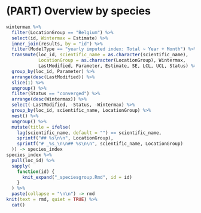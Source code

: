 # (PART) Overview by species {- #p:species}

```r
wintermax %>%
  filter(LocationGroup == "Belgium") %>%
  select(id, Wintermax = Estimate) %>%
  inner_join(results, by = "id") %>%
  filter(ModelType == "yearly imputed index: Total ~ Year + Month") %>%
  transmute(loc_id, scientific_name = as.character(scientific_name), 
            LocationGroup = as.character(LocationGroup), Wintermax, 
            LastModified, Parameter, Estimate, SE, LCL, UCL, Status) %>%
  group_by(loc_id, Parameter) %>%
  arrange(desc(LastModified)) %>%
  slice(1) %>%
  ungroup() %>%
  filter(Status == "converged") %>%
  arrange(desc(Wintermax)) %>%
  select(-LastModified, -Status, -Wintermax) %>%
  group_by(loc_id, scientific_name, LocationGroup) %>%
  nest() %>%
  ungroup() %>%
  mutate(title = ifelse(
    lag(scientific_name, default = "") == scientific_name, 
    sprintf("## %s\n\n", LocationGroup), 
    sprintf("# _%s_\n\n## %s\n\n", scientific_name, LocationGroup)
  )) -> species_index
species_index %>%
  pull(loc_id) %>%
  sapply(
    function(id) {
      knit_expand("_speciesgroup.Rmd", id = id)
    }
  ) %>%
  paste(collapse = "\n\n") -> rmd
knit(text = rmd, quiet = TRUE) %>%
  cat()
```
